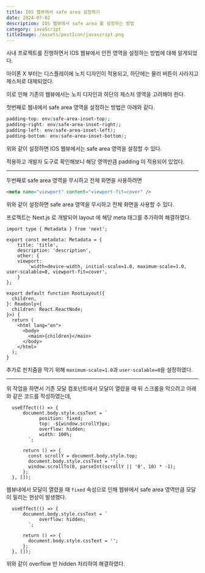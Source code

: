 ```yaml
---
title: IOS 웹뷰에서 safe area 설정하기
date: 2024-07-02
description: IOS 웹뷰에서 safe area 를 설정하는 방법
category: javaScript
titleImage: /assets/postIcon/javascript.png
---
```


사내 프로젝트를 진행하면서 IOS 웹뷰에서 안전 영역을 설정하는 방법에 대해 알게되었다.

아이폰 X 부터는 디스플레이에 노치 디자인이 적용되고, 하단에는 물리 버튼이 사라지고 제스처로 대체되었다.

이로 인해 기존의 웹뷰에서는 노치 디자인과 하단의 제스처 영역을 고려해야 한다.

첫번째로 웹내에서 safe area 영역을 설정하는 방법은 아래와 같다.

```css
padding-top: env(safe-area-inset-top);
padding-right: env(safe-area-inset-right);
padding-left: env(safe-area-inset-left);
padding-bottom: env(safe-area-inset-bottom);
```

위와 같이 설정하면 IOS 웹뷰에서는 safe area 영역을 설정할 수 있다.

적용하고 개발자 도구로 확인해보니 해당 영역만큼 padding 이 적용되어 있었다.

---

두번째로 safe area 영역을 무시하고 전체 화면을 사용하려면

```html
<meta name="viewport" content="viewport-fit=cover" />
```

위와 같이 설정하면 safe area 영역을 무시하고 전체 화면을 사용할 수 있다.

프로젝트는 Next.js 로 개발되어 layout 에 해당 meta 태그를 추가하여 해결하였다.

```tsx
import type { Metadata } from 'next';

export const metadata: Metadata = {
    title: 'title',
    description: 'description',
    other: {
    viewport:
        'width=device-width, initial-scale=1.0, maximum-scale=1.0, user-scalable=0, viewport-fit=cover',
    }
};

export default function RootLayout({
  children,
}: Readonly<{
  children: React.ReactNode;
}>) {
  return (
    <html lang="en">
      <body>
        <main>{children}</main>
      </body>
    </html>
  );
}
```

추가로 핀치줌을 막기 위해 `maximum-scale=1.0`과 `user-scalable=0`을 설정하였다.

---

위 작업을 하면서 기존 모달 컴포넌트에서 모달이 열렸을 때 뒤 스크롤을 막으려고 아래와 같은 코드를 작성하였는데,

```tsx
  useEffect(() => {
      document.body.style.cssText = `
            position: fixed;
            top: -${window.scrollY}px;
            overflow: hidden;
            width: 100%;
        `;

      return () => {
        const scrollY = document.body.style.top;
        document.body.style.cssText = '';
        window.scrollTo(0, parseInt(scrollY || '0', 10) * -1);
      };
  }, []);
```

웹뷰내에서 모달이 열렸을 때 `fixed` 속성으로 인해 웹뷰에서 safe area 영역만큼 모달이 밀리는 현상이 발생했다.

```tsx
  useEffect(() => {
      document.body.style.cssText = `
            overflow: hidden;
        `;

      return () => {
        document.body.style.cssText = '';
      };
  }, []);
```

위와 같이 overflow 만 hidden 처리하여 해결하였다.
